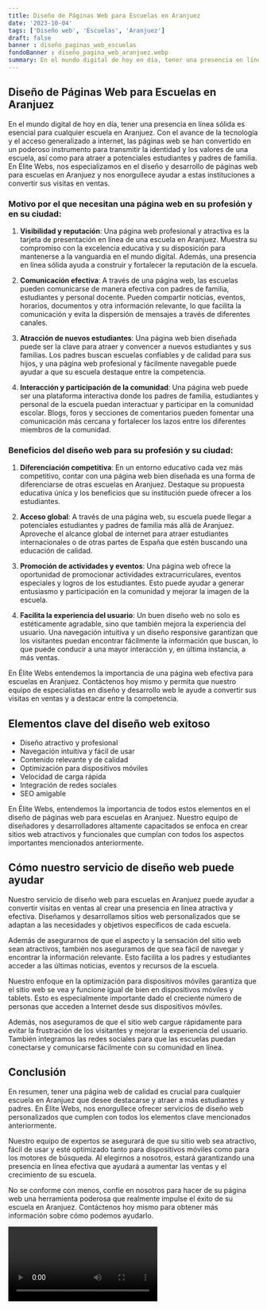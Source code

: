 ```yaml
---
title: Diseño de Páginas Web para Escuelas en Aranjuez
date: '2023-10-04'
tags: ['Diseño web', 'Escuelas', 'Aranjuez']
draft: false
banner : diseño_paginas_web_escuelas
fondoBanner : diseño_pagina_web_aranjuez.webp
summary: En el mundo digital de hoy en día, tener una presencia en línea sólida es esencial para cualquier escuela en Aranjuez. Con el avance de la tecnología y el acceso generalizado a internet, las páginas web se han convertido en un poderoso instrumento para transmitir la identidad y los valores de una escuela, así como para atraer a potenciales estudiantes y padres de familia. En Élite Webs, nos especializamos en el diseño y desarrollo de páginas web para escuelas en Aranjuez y nos enorgullece ayudar a estas instituciones a convertir sus visitas en ventas.
---
```


## Diseño de Páginas Web para Escuelas en Aranjuez

En el mundo digital de hoy en día, tener una presencia en línea sólida es esencial para cualquier escuela en Aranjuez. Con el avance de la tecnología y el acceso generalizado a internet, las páginas web se han convertido en un poderoso instrumento para transmitir la identidad y los valores de una escuela, así como para atraer a potenciales estudiantes y padres de familia. En Élite Webs, nos especializamos en el diseño y desarrollo de páginas web para escuelas en Aranjuez y nos enorgullece ayudar a estas instituciones a convertir sus visitas en ventas.

### Motivo por el que necesitan una página web en su profesión y en su ciudad:

1. **Visibilidad y reputación**: Una página web profesional y atractiva es la tarjeta de presentación en línea de una escuela en Aranjuez. Muestra su compromiso con la excelencia educativa y su disposición para mantenerse a la vanguardia en el mundo digital. Además, una presencia en línea sólida ayuda a construir y fortalecer la reputación de la escuela.

2. **Comunicación efectiva**: A través de una página web, las escuelas pueden comunicarse de manera efectiva con padres de familia, estudiantes y personal docente. Pueden compartir noticias, eventos, horarios, documentos y otra información relevante, lo que facilita la comunicación y evita la dispersión de mensajes a través de diferentes canales.

3. **Atracción de nuevos estudiantes**: Una página web bien diseñada puede ser la clave para atraer y convencer a nuevos estudiantes y sus familias. Los padres buscan escuelas confiables y de calidad para sus hijos, y una página web profesional y fácilmente navegable puede ayudar a que su escuela destaque entre la competencia.

4. **Interacción y participación de la comunidad**: Una página web puede ser una plataforma interactiva donde los padres de familia, estudiantes y personal de la escuela puedan interactuar y participar en la comunidad escolar. Blogs, foros y secciones de comentarios pueden fomentar una comunicación más cercana y fortalecer los lazos entre los diferentes miembros de la comunidad.

### Beneficios del diseño web para su profesión y su ciudad:

1. **Diferenciación competitiva**: En un entorno educativo cada vez más competitivo, contar con una página web bien diseñada es una forma de diferenciarse de otras escuelas en Aranjuez. Destaque su propuesta educativa única y los beneficios que su institución puede ofrecer a los estudiantes.

2. **Acceso global**: A través de una página web, su escuela puede llegar a potenciales estudiantes y padres de familia más allá de Aranjuez. Aproveche el alcance global de internet para atraer estudiantes internacionales o de otras partes de España que estén buscando una educación de calidad.

3. **Promoción de actividades y eventos**: Una página web ofrece la oportunidad de promocionar actividades extracurriculares, eventos especiales y logros de los estudiantes. Esto puede ayudar a generar entusiasmo y participación en la comunidad y mejorar la imagen de la escuela.

4. **Facilita la experiencia del usuario**: Un buen diseño web no solo es estéticamente agradable, sino que también mejora la experiencia del usuario. Una navegación intuitiva y un diseño responsive garantizan que los visitantes puedan encontrar fácilmente la información que buscan, lo que puede conducir a una mayor interacción y, en última instancia, a más ventas.

En Élite Webs entendemos la importancia de una página web efectiva para escuelas en Aranjuez. Contáctenos hoy mismo y permita que nuestro equipo de especialistas en diseño y desarrollo web le ayude a convertir sus visitas en ventas y a destacar entre la competencia.

<GifSeo />

<Cta />

## Elementos clave del diseño web exitoso

- Diseño atractivo y profesional
- Navegación intuitiva y fácil de usar
- Contenido relevante y de calidad
- Optimización para dispositivos móviles
- Velocidad de carga rápida
- Integración de redes sociales
- SEO amigable

En Élite Webs, entendemos la importancia de todos estos elementos en el diseño de páginas web para escuelas en Aranjuez. Nuestro equipo de diseñadores y desarrolladores altamente capacitados se enfoca en crear sitios web atractivos y funcionales que cumplan con todos los aspectos importantes mencionados anteriormente.

## Cómo nuestro servicio de diseño web puede ayudar

Nuestro servicio de diseño web para escuelas en Aranjuez puede ayudar a convertir visitas en ventas al crear una presencia en línea atractiva y efectiva. Diseñamos y desarrollamos sitios web personalizados que se adaptan a las necesidades y objetivos específicos de cada escuela.

Además de asegurarnos de que el aspecto y la sensación del sitio web sean atractivos, también nos aseguramos de que sea fácil de navegar y encontrar la información relevante. Esto facilita a los padres y estudiantes acceder a las últimas noticias, eventos y recursos de la escuela.

Nuestro enfoque en la optimización para dispositivos móviles garantiza que el sitio web se vea y funcione igual de bien en dispositivos móviles y tablets. Esto es especialmente importante dado el creciente número de personas que acceden a Internet desde sus dispositivos móviles.

Además, nos aseguramos de que el sitio web cargue rápidamente para evitar la frustración de los visitantes y mejorar la experiencia del usuario. También integramos las redes sociales para que las escuelas puedan conectarse y comunicarse fácilmente con su comunidad en línea.

## Conclusión

En resumen, tener una página web de calidad es crucial para cualquier escuela en Aranjuez que desee destacarse y atraer a más estudiantes y padres. En Élite Webs, nos enorgullece ofrecer servicios de diseño web personalizados que cumplen con todos los elementos clave mencionados anteriormente.

Nuestro equipo de expertos se asegurará de que su sitio web sea atractivo, fácil de usar y esté optimizado tanto para dispositivos móviles como para los motores de búsqueda. Al elegirnos a nosotros, estará garantizando una presencia en línea efectiva que ayudará a aumentar las ventas y el crecimiento de su escuela.

No se conforme con menos, confíe en nosotros para hacer de su página web una herramienta poderosa que realmente impulse el éxito de su escuela en Aranjuez. Contáctenos hoy mismo para obtener más información sobre cómo podemos ayudarlo.

<Video />

<CtaBot job='Escuelas' city='Aranjuez'/>

<Gmaps query='Aranjuez+españa+maps' />